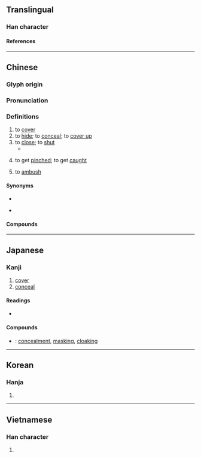 {{character info}}
{{character info|0x2F8C1}}
==Translingual==

===Han character===
{{Han char|rn=64|rad=手|as=08|sn=11|four=54016|canj=QKLU|ids=⿰扌奄}}

====References====
{{Han ref|kx=0439.090|dkj=12285|dj=0790.030|hdz=31893.050|uh=63A9|ud=25513|bh=B1BB|bd=45499}}
{{Han ref|uh=2F8C1}}

----

==Chinese==
{{zh-forms}}

===Glyph origin===
{{Han etym}}

===Pronunciation===
{{zh-pron
|m=yǎn
|c=jim2
|h=pfs=
|md=
|mn=am/om/ng/iám
|w=
|mc=y
|oc=y
|cat=v
}}

===Definitions===
{{zh-hanzi}}

# to [[cover]]
# to [[hide]]; to [[conceal]]; to [[cover up]]
# to [[close]]; to [[shut]]
#* {{zh-x|秋 燈 '''掩''' 卷 懷 千古|[Under] the autumn lamp, [I] '''shut''' my book and think to the ages past|CL|ref='''1910''', {{lang|zh|黃玹}} ({{w|Hwang Hyeon}}), {{lang|zh|《絶命詩》}} (Poem on ending one's life), {{lang|zh|《梅泉集》}}}}
# {{lb|zh|colloquial}} to get [[pinch]]ed; to get [[caught]]
# {{lb|zh|literary|or in compounds}} to [[ambush]]

====Synonyms====
* {{s|to cover}}
{{zh-syn-saurus|遮蔽}}
* {{s|to hide}}
{{zh-syn-saurus|隱瞞}}

====Compounds====
{{zh-der|半開半掩|兩葉掩目|半掩半開|盜鐘掩耳|掩殺|掩閉|掩雀捕蟬|掩門|掩護射擊|掩口|掩不住|掩咯雞|掩埋|掩耳盜鈴|掩瑕藏疾|掩瞞|掩沒|掩泣|掩惡溢美|掩賢妒善|掩耳|掩骼埋胔|掩淚|掩其不備|瑕不掩瑜|掩惡揚善|掩鼻蹙頞|掩鼻而過|掩鼻偷香|掩耳偷鈴|打掩護|掩鼻|抉瑕掩瑜|掩涕|掩旗息鼓|掩襲|掩面失色|掩蓋|掩罪藏惡|撲掩|掩護|掩抑|掩袖|盜鈴掩耳|掩其無備|掩飾|毫不掩飾|瑜不掩瑕|掩體|掩映生姿|掩面|掩人耳目|掩埋場|掩蔽部|敷掩|掩耳而走|掩口盧胡|掩罪飾非|東掩西遮|水來土掩|掩入|掩卷|掩目捕雀|掩耳盜鐘|東遮西掩|掩星|掩口胡盧|掩映|掩護部隊|掩藏|掩蔽|掩住|藏掩|胡撲掩|虛掩|竊鐘掩耳|花遮柳掩|難掩|遮遮掩掩|衛生掩埋|遮掩|遮前掩後}}

{{zh-cat|Advanced}}

----

==Japanese==

===Kanji===
{{ja-kanji|grade=|rs=手08}}

# [[cover]]
# [[conceal]]

====Readings====
* {{ja-readings|on=えん|kun=おお-う}}

====Compounds====
* {{ja-r|掩蔽|えんぺい}}: [[concealment]], [[masking]], [[cloaking]]

----

==Korean==

===Hanja===
{{ko-hanja|hangeul=엄|eumhun=|rv=eom|mr=ŏm|y=em}}

# {{rfdef|ko|sort=手08}}

----

==Vietnamese==

===Han character===
{{vi-readings|rs=手08|reading=ém}}

# {{rfdef|vi|sort=手08}}